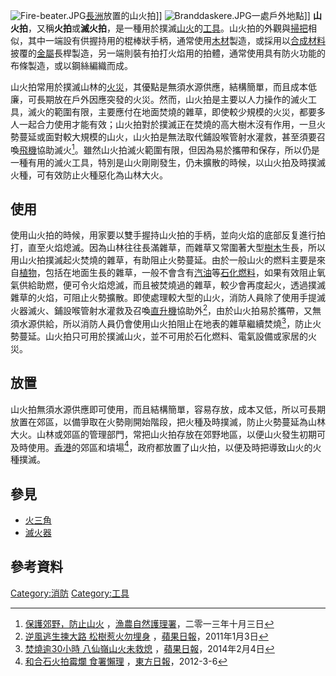[[Image:Fire-beater.JPG|thumb]][[長洲_(香港)|長洲]]放置的山火拍]]
[[Image:Branddaskere.JPG|thumb]]一處戶外地點]]
'''山火拍'''，又稱'''火拍'''或'''滅火拍'''，是一種用於撲滅[[山火|山火]]的[[工具|工具]]。山火拍的外觀與[[掃把|掃把]]相似，其中一端設有供握持用的棍棒狀手柄，通常使用[[木材|木材]]製造，或採用以[[合成材料|合成材料]]披覆的[[金屬|金屬]]長桿製造，另一端則裝有拍打火焰用的拍體，通常使用具有防火功能的布條製造，或以鋼絲編織而成。

山火拍常用於撲滅山林的[[火災|火災]]，其優點是無須水源供應，結構簡單，而且成本低廉，可長期放在戶外因應突發的火災。然而，山火拍是主要以人力操作的滅火工具，滅火的範圍有限，主要應付在地面焚燒的雜草，即使較少規模的火災，都要多人一起合力使用才能有效；山火拍對於撲滅正在焚燒的高大樹木沒有作用，一旦火勢蔓延或面對較大規模的山火，山火拍是無法取代鋪設喉管射水灌救，甚至須要召喚[[飛機|飛機]]協助滅火<ref>[http://afcd.gov.hk/tc_chi/country/cou_lea/hillfire.html 保護郊野，防止山火] {{Wayback|url=http://afcd.gov.hk/tc_chi/country/cou_lea/hillfire.html |date=20150512170703 }}，[[漁農自然護理署|漁農自然護理署]]，二零一三年十月三日</ref>。雖然山火拍滅火範圍有限，但因為易於攜帶和保存，所以仍是一種有用的滅火工具，特別是山火剛剛發生，仍未擴散的時候，以山火拍及時撲滅火種，可有效防止火種惡化為山林大火。

== 使用 ==
使用山火拍的時候，用家要以雙手握持山火拍的手柄，並向火焰的底部反复進行拍打，直至火焰熄滅。因為山林往往長滿雜草，而雜草又常圍著大型[[樹木|樹木]]生長，所以用山火拍撲滅起火焚燒的雜草，有助阻止火勢蔓延。由於一般山火的燃料主要是來自[[植物|植物]]，包括在地面生長的雜草，一般不會含有[[汽油|汽油]]等[[石化燃料|石化燃料]]，如果有效阻止氧氣供給助燃，便可令火焰熄滅，而且被焚燒過的雜草，較少會再度起火，透過撲滅雜草的火焰，可阻止火勢擴散。即使處理較大型的山火，消防人員除了使用手提滅火器滅火、鋪設喉管射水灌救及召喚[[直升機|直升機]]協助外<ref>[http://hk.apple.nextmedia.com/supplement/health/art/20110103/14827836 逆風逃生揀大路 松樹惹火勿埋身] {{Wayback|url=http://hk.apple.nextmedia.com/supplement/health/art/20110103/14827836 |date=20150104105336 }}，[[蘋果日報|蘋果日報]]，2011年1月3日</ref>，由於山火拍易於攜帶，又無須水源供給，所以消防人員仍會使用山火拍阻止在地表的雜草繼續焚燒<ref>[http://hk.apple.appledaily.com/news/art/20140204/18614413 焚燒逾30小時 八仙嶺山火未救熄] {{Wayback|url=http://hk.apple.appledaily.com/news/art/20140204/18614413 |date=20150103205423 }}，[[蘋果日報|蘋果日報]]，2014年2月4日</ref>，防止火勢蔓延。山火拍只可用於撲滅山火，並不可用於石化燃料、電氣設備或家居的火災。

== 放置 ==
山火拍無須水源供應即可使用，而且結構簡單，容易存放，成本又低，所以可長期放置在郊區，以備爭取在火勢剛開始階段，把火種及時撲滅，防止火勢蔓延為山林大火。山林或郊區的管理部門，常把山火拍存放在郊野地區，以便山火發生初期可及時使用。[[香港|香港]]的郊區和墳場<ref>[http://orientaldaily.on.cc/cnt/news/20120306/00196_002.html 和合石火拍霉爛 食署懶理] {{Wayback|url=http://orientaldaily.on.cc/cnt/news/20120306/00196_002.html |date=20160305020819 }}，[[東方日報|東方日報]]，2012-3-6</ref>，政府都放置了山火拍，以便及時把導致山火的火種撲滅。

== 參見 ==
*[[火三角|火三角]]
*[[滅火器|滅火器]]

== 參考資料 ==
<references />

{{消防}}

[[Category:消防|Category:消防]]
[[Category:工具|Category:工具]]